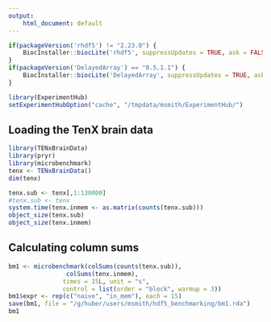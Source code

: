 ```yaml
---
output: 
    html_document: default
---
```


```r
if(packageVersion('rhdf5') != "2.23.0") {
    BiocInstaller::biocLite('rhdf5', suppressUpdates = TRUE, ask = FALSE)
}
if(packageVersion('DelayedArray') == "0.5.1.1") {
    BiocInstaller::biocLite('DelayedArray', suppressUpdates = TRUE, ask = FALSE)
}

library(ExperimentHub)
setExperimentHubOption("cache", "/tmpdata/msmith/ExperimentHub/")
```
    
## Loading the TenX brain data
    
```r
library(TENxBrainData)
library(pryr)
library(microbenchmark)
tenx <- TENxBrainData()
dim(tenx)
```

```r
tenx.sub <- tenx[,1:130000]
#tenx.sub <- tenx
system.time(tenx.inmem <- as.matrix(counts(tenx.sub)))
object_size(tenx.sub)
object_size(tenx.inmem)
```

## Calculating column sums

```r
bm1 <- microbenchmark(colSums(counts(tenx.sub)),
                colSums(tenx.inmem), 
               times = 15L, unit = "s",
               control = list(order = "block", warmup = 3))
bm1$expr <- rep(c("naive", "in_mem"), each = 15)
save(bm1, file = "/g/huber/users/msmith/hdf5_benchmarking/bm1.rda")
bm1
```





